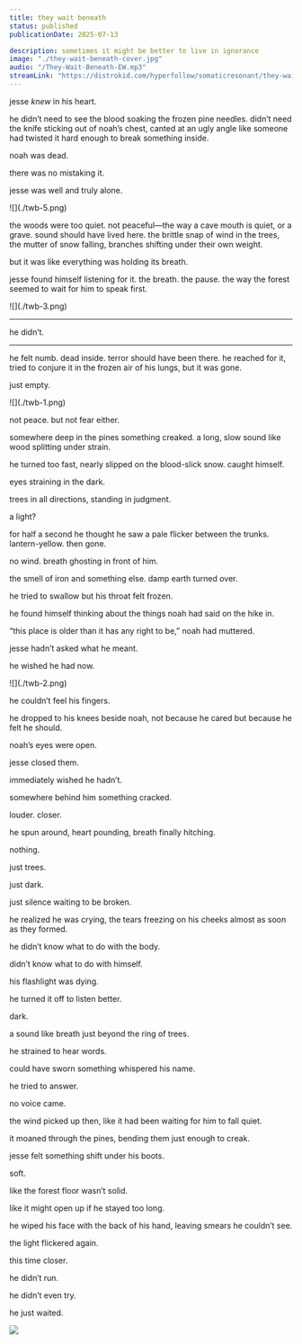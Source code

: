 ```yaml
---
title: they wait beneath
status: published
publicationDate: 2025-07-13

description: sometimes it might be better to live in ignorance
image: "./they-wait-beneath-cover.jpg"
audio: "/They-Wait-Beneath-EW.mp3"
streamLink: "https://distrokid.com/hyperfollow/somaticresonant/they-wait-beneath"
---
```


jesse <em>knew</em> in his heart.

he didn’t need to see the blood soaking the frozen pine needles. didn’t need the knife sticking out of noah’s chest, canted at an ugly angle like someone had twisted it hard enough to break something inside.

<Spacer size="lg" />

noah was dead.

there was no mistaking it.

<Spacer size="lg" />

jesse was well and truly alone.

<Spacer size="12xl" />

<Spacer size="lg" />
![](./twb-5.png)
<Spacer size="6xl" />



the woods were too quiet. not peaceful—the way a cave mouth is quiet, or a grave. sound should have lived here. the brittle snap of wind in the trees, the mutter of snow falling, branches shifting under their own weight.

<Spacer size="lg" />

but it was like everything was holding its breath.

<Spacer size="sm" />

jesse found himself listening for it. the breath. the pause. the way the forest seemed to wait for him to speak first.


<Spacer size="lg" />
![](./twb-3.png)
<Spacer size="lg" />

<hr />
he didn’t.
<hr />

he felt numb. dead inside. terror should have been there. he reached for it, tried to conjure it in the frozen air of his lungs, but it was gone.

just empty.

<Spacer size="lg" />
![](./twb-1.png)

not peace. but not fear either.

somewhere deep in the pines something creaked. a long, slow sound like wood splitting under strain.

he turned too fast, nearly slipped on the blood-slick snow. caught himself.

eyes straining in the dark.

trees in all directions, standing in judgment.

a light?

for half a second he thought he saw a pale flicker between the trunks. lantern-yellow. then gone.

no wind. breath ghosting in front of him.

the smell of iron and something else. damp earth turned over.

he tried to swallow but his throat felt frozen.

he found himself thinking about the things noah had said on the hike in.

“this place is older than it has any right to be,” noah had muttered.

jesse hadn’t asked what he meant.

he wished he had now.

<Spacer size="2xl" />
![](./twb-2.png)
<Spacer size="2xl" />

he couldn’t feel his fingers.

he dropped to his knees beside noah, not because he cared but because he felt he should.

noah’s eyes were open.

jesse closed them.

immediately wished he hadn’t.

<Spacer size="3xl" />

somewhere behind him something cracked.

louder. closer.

he spun around, heart pounding, breath finally hitching.

<Spacer size="10xl" />

nothing.

just trees.

just dark.

<Spacer size="3xl" />

just silence waiting to be broken.

he realized he was crying, the tears freezing on his cheeks almost as soon as they formed.

he didn’t know what to do with the body.

didn’t know what to do with himself.

his flashlight was dying.

he turned it off to listen better.

dark.

a sound like breath just beyond the ring of trees.

he strained to hear words.

could have sworn something whispered his name.


<Spacer size="3xl" />

he tried to answer.

no voice came.

the wind picked up then, like it had been waiting for him to fall quiet.

it moaned through the pines, bending them just enough to creak.

<Spacer size="6xl" />

jesse felt something shift under his boots.

soft.

like the forest floor wasn’t solid.

like it might open up if he stayed too long.

he wiped his face with the back of his hand, leaving smears he couldn’t see.

the light flickered again.

this time closer.

he didn’t run.

he didn’t even try.

<Spacer size="6xl" />

he just waited.

![](./twb-4.png)

<Spacer size="12xl" />